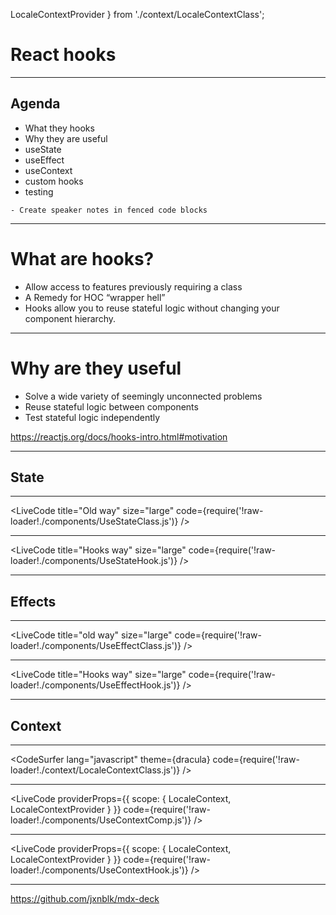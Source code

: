   LocaleContextProvider
} from './context/LocaleContextClass';

<Head>
  <title>React hooks</title>
</Head>

# React hooks

---

## Agenda

- What they hooks
- Why they are useful
- useState
- useEffect
- useContext
- custom hooks
- testing

```notes
- Create speaker notes in fenced code blocks
```

---

# What are hooks?

- Allow access to features previously requiring a class
- A Remedy for HOC “wrapper hell”
- Hooks allow you to reuse stateful logic without changing your component hierarchy.

---

# Why are they useful

- Solve a wide variety of seemingly unconnected problems
- Reuse stateful logic between components
- Test stateful logic independently

https://reactjs.org/docs/hooks-intro.html#motivation

---

## State

---

<LiveCode
  title="Old way"
  size="large"
  code={require('!raw-loader!./components/UseStateClass.js')}
/>

---

<LiveCode
  title="Hooks way"
  size="large"
  code={require('!raw-loader!./components/UseStateHook.js')}
/>

---

## Effects

---

<LiveCode
  title="old way"
  size="large"
  code={require('!raw-loader!./components/UseEffectClass.js')}
/>

---

<LiveCode
  title="Hooks way"
  size="large"
  code={require('!raw-loader!./components/UseEffectHook.js')}
/>

---

## Context

---

<CodeSurfer
  lang="javascript"
  theme={dracula}
  code={require('!raw-loader!./context/LocaleContextClass.js')}
/>

---

<LiveCode
  providerProps={{
    scope: { LocaleContext, LocaleContextProvider }
  }}
  code={require('!raw-loader!./components/UseContextComp.js')}
/>

---

<LiveCode
  providerProps={{
    scope: { LocaleContext, LocaleContextProvider }
  }}
  code={require('!raw-loader!./components/UseContextHook.js')}
/>

---

<https://github.com/jxnblk/mdx-deck>
